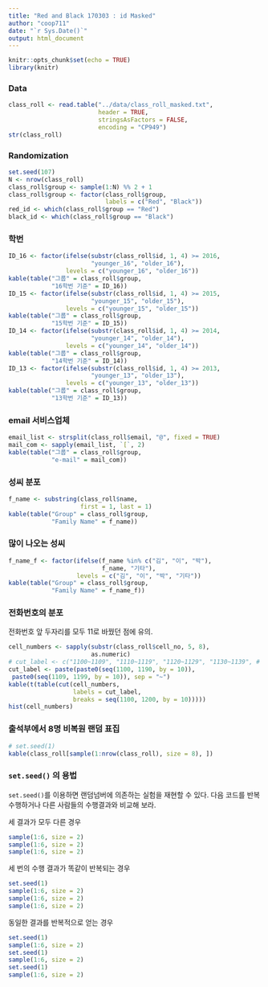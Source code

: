 ```yaml
---
title: "Red and Black 170303 : id Masked"
author: "coop711"
date: "`r Sys.Date()`"
output: html_document
---
```



```r
knitr::opts_chunk$set(echo = TRUE)
library(knitr)
```

### Data

```r
class_roll <- read.table("../data/class_roll_masked.txt", 
                         header = TRUE, 
                         stringsAsFactors = FALSE, 
                         encoding = "CP949")
str(class_roll)
```

### Randomization

```r
set.seed(107)
N <- nrow(class_roll) 
class_roll$group <- sample(1:N) %% 2 + 1
class_roll$group <- factor(class_roll$group, 
                           labels = c("Red", "Black"))
red_id <- which(class_roll$group == "Red")
black_id <- which(class_roll$group == "Black")
```

### 학번

```r
ID_16 <- factor(ifelse(substr(class_roll$id, 1, 4) >= 2016, 
                       "younger_16", "older_16"), 
                levels = c("younger_16", "older_16"))
kable(table("그룹" = class_roll$group, 
            "16학번 기준" = ID_16))
ID_15 <- factor(ifelse(substr(class_roll$id, 1, 4) >= 2015, 
                       "younger_15", "older_15"), 
                levels = c("younger_15", "older_15"))
kable(table("그룹" = class_roll$group,
            "15학번 기준" = ID_15))
ID_14 <- factor(ifelse(substr(class_roll$id, 1, 4) >= 2014, 
                       "younger_14", "older_14"), 
                levels = c("younger_14", "older_14"))
kable(table("그룹" = class_roll$group,
            "14학번 기준" = ID_14))
ID_13 <- factor(ifelse(substr(class_roll$id, 1, 4) >= 2013, 
                       "younger_13", "older_13"), 
                levels = c("younger_13", "older_13"))
kable(table("그룹" = class_roll$group,
            "13학번 기준" = ID_13))
```

<!--
### 학번 홀짝

```r
odd.even <- as.numeric(class_roll$id) %% 2
kable(table("odd_even" = odd.even, "Group"= class_roll$group))
```
-->

### email 서비스업체

```r
email_list <- strsplit(class_roll$email, "@", fixed = TRUE)
mail_com <- sapply(email_list, `[`, 2)
kable(table("그룹" = class_roll$group,
            "e-mail" = mail_com))
```

### 성씨 분포

```r
f_name <- substring(class_roll$name, 
                    first = 1, last = 1)
kable(table("Group" = class_roll$group,
            "Family Name" = f_name))
```

### 많이 나오는 성씨

```r
f_name_f <- factor(ifelse(f_name %in% c("김", "이", "박"), 
                          f_name, "기타"), 
                   levels = c("김", "이", "박", "기타"))
kable(table("Group" = class_roll$group, 
            "Family Name" = f_name_f))
```

### 전화번호의 분포

전화번호 앞 두자리를 모두 11로 바꿨던 점에 유의.

```r
cell_numbers <- sapply(substr(class_roll$cell_no, 5, 8), 
                       as.numeric)
# cut_label <- c("1100~1109", "1110~1119", "1120~1129", "1130~1139", # "1140~1149", "1150~1159", "1160~1169", "1170~1179", "1180~1189", # "1190~1199")
cut_label <- paste(paste0(seq(1100, 1190, by = 10)),
 paste0(seq(1109, 1199, by = 10)), sep = "~")
kable(t(table(cut(cell_numbers, 
                  labels = cut_label, 
                  breaks = seq(1100, 1200, by = 10)))))
hist(cell_numbers)
```

<!--
### 학과

```r
# kable(class_roll)
kable(table("그룹" = class_roll$group, "학과" = class_roll$dept))
```
-->

### 출석부에서 8명 비복원 랜덤 표집

```r
# set.seed(1)
kable(class_roll[sample(1:nrow(class_roll), size = 8), ])
```

<!--
<P style = "page-break-before:always">
-->

### `set.seed()` 의 용법

`set.seed()`를 이용하면 랜덤넘버에 의존하는 실험을 재현할 수 있다. 
다음 코드를 반복 수행하거나 다른 사람들의 수행결과와 비교해 보라.

세 결과가 모두 다른 경우

```r
sample(1:6, size = 2)
sample(1:6, size = 2)
sample(1:6, size = 2)
```

 세 번의 수행 결과가 똑같이 반복되는 경우

```r
set.seed(1)
sample(1:6, size = 2)
sample(1:6, size = 2)
sample(1:6, size = 2)
```

동일한 결과를 반복적으로 얻는 경우

```r
set.seed(1)
sample(1:6, size = 2)
set.seed(1)
sample(1:6, size = 2)
set.seed(1)
sample(1:6, size = 2)
```

<!--
```r
save.image("../R/red_and_black_170303_data_masked.RData")
```
-->